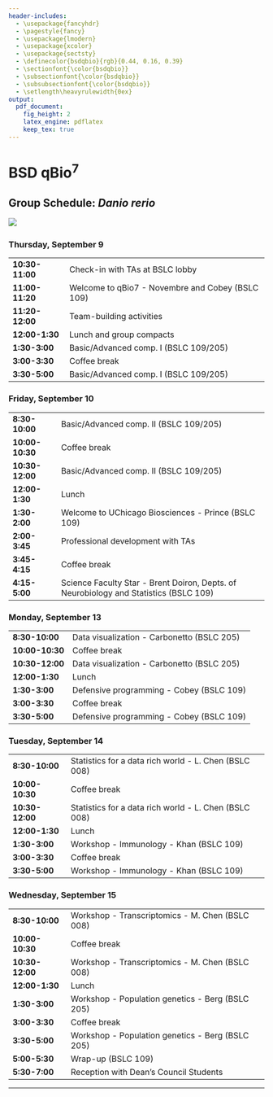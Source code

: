 ```yaml
---
header-includes:
  - \usepackage{fancyhdr}
  - \pagestyle{fancy}
  - \usepackage{lmodern}
  - \usepackage{xcolor}
  - \usepackage{sectsty}
  - \definecolor{bsdqbio}{rgb}{0.44, 0.16, 0.39}
  - \sectionfont{\color{bsdqbio}}
  - \subsectionfont{\color{bsdqbio}}
  - \subsubsectionfont{\color{bsdqbio}}
  - \setlength\heavyrulewidth{0ex}
output:
  pdf_document:
    fig_height: 2
    latex_engine: pdflatex
    keep_tex: true
---
```

# BSD qBio$^7$ 

## Group Schedule: *Danio rerio*
 ![](https://github.com/StefanoAllesina/BSD-QBio5/raw/master/logo_group/Danio_rerio.png)     

### Thursday, September 9 

------------------    ---------------------------------------------------------------------------------------
**10:30-11:00**       Check-in with TAs at BSLC lobby                                                        
**11:00-11:20**       Welcome to qBio7 - Novembre and Cobey (BSLC 109)                                       
**11:20-12:00**       Team-building activities                                                               
**12:00-1:30**        Lunch and group compacts                                                               
**1:30-3:00**         Basic/Advanced comp. I (BSLC 109/205)                                                  
**3:00-3:30**         Coffee break                                                                           
**3:30-5:00**         Basic/Advanced comp. I (BSLC 109/205)                                                  
------------------    ---------------------------------------------------------------------------------------

### Friday, September 10 

------------------    ---------------------------------------------------------------------------------------
**8:30-10:00**        Basic/Advanced comp. II (BSLC 109/205)                                                 
**10:00-10:30**       Coffee break                                                                           
**10:30-12:00**       Basic/Advanced comp. II (BSLC 109/205)                                                 
**12:00-1:30**        Lunch                                                                                  
**1:30-2:00**         Welcome to UChicago Biosciences - Prince (BSLC 109)                                    
**2:00-3:45**         Professional development with TAs                                                      
**3:45-4:15**         Coffee break                                                                           
**4:15-5:00**         Science Faculty Star - Brent Doiron, Depts. of Neurobiology and Statistics (BSLC 109)  
------------------    ---------------------------------------------------------------------------------------

### Monday, September 13 

------------------    ---------------------------------------------------------------------------------------
**8:30-10:00**        Data visualization - Carbonetto (BSLC 205)                                             
**10:00-10:30**       Coffee break                                                                           
**10:30-12:00**       Data visualization - Carbonetto (BSLC 205)                                             
**12:00-1:30**        Lunch                                                                                  
**1:30-3:00**         Defensive programming - Cobey (BSLC 109)                                               
**3:00-3:30**         Coffee break                                                                           
**3:30-5:00**         Defensive programming - Cobey (BSLC 109)                                               
------------------    ---------------------------------------------------------------------------------------

### Tuesday, September 14 

------------------    ---------------------------------------------------------------------------------------
**8:30-10:00**        Statistics for a data rich world - L. Chen (BSLC 008)                                  
**10:00-10:30**       Coffee break                                                                           
**10:30-12:00**       Statistics for a data rich world - L. Chen (BSLC 008)                                  
**12:00-1:30**        Lunch                                                                                  
**1:30-3:00**         Workshop - Immunology - Khan (BSLC 109)                                                
**3:00-3:30**         Coffee break                                                                           
**3:30-5:00**         Workshop - Immunology - Khan (BSLC 109)                                                
------------------    ---------------------------------------------------------------------------------------

### Wednesday, September 15 

------------------    ---------------------------------------------------------------------------------------
**8:30-10:00**        Workshop - Transcriptomics - M. Chen (BSLC 008)                                        
**10:00-10:30**       Coffee break                                                                           
**10:30-12:00**       Workshop - Transcriptomics - M. Chen (BSLC 008)                                        
**12:00-1:30**        Lunch                                                                                  
**1:30-3:00**         Workshop - Population genetics - Berg (BSLC 205)                                       
**3:00-3:30**         Coffee break                                                                           
**3:30-5:00**         Workshop - Population genetics - Berg (BSLC 205)                                       
**5:00-5:30**         Wrap-up (BSLC 109)                                                                     
**5:30-7:00**         Reception with Dean's Council Students                                                 
------------------    ---------------------------------------------------------------------------------------



-------

